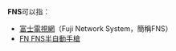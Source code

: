 '''FNS'''可以指：

* [[富士電視網|富士電視網]]（Fuji Network System，簡稱FNS）
* [[FN_FNS半自動手槍|FN FNS半自動手槍]]

{{disambig|Cat=三字拉丁字母缩写消歧义}}